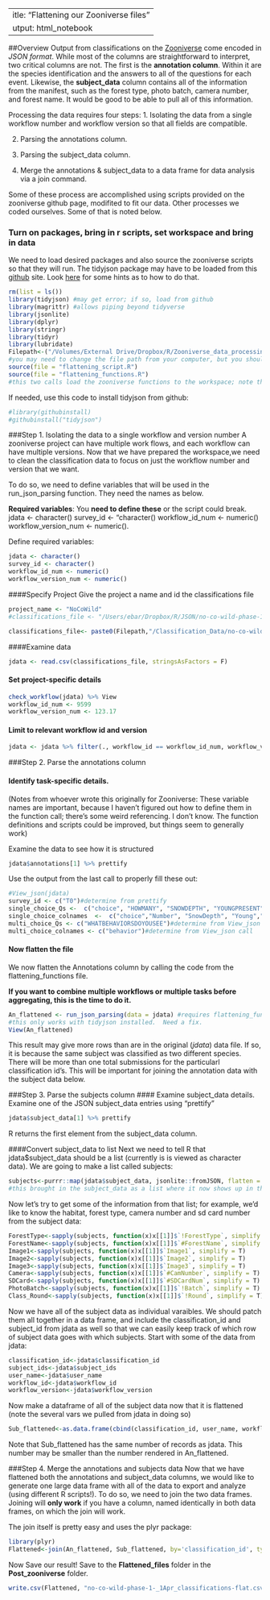  ---
title: "Flattening our Zooniverse files"
output: html_notebook
---
##Overview
Output from classifications on the [Zooniverse](https://zooniverse.com) come encoded in *JSON format*.  While most of the columns are straightforward to interpret, two critical columns are not.  The first is the **annotation column**.  Within it are the species identification and the answers to all of the questions for each event. Likewise, the **subject_data** column contains all of the information from the manifest, such as the forest type, photo batch, camera number, and forest name.  It would be good to be able to pull all of this information.

Processing the data requires four steps:
1. Isolating the data from a single workflow number and workflow version so that all fields are compatible.

2. Parsing the annotations column.

3. Parsing the subject_data column.

4. Merge the annotations & subject_data to a data frame for data analysis via a join command.

Some of these process are accomplished using scripts provided on the zooniverse github page, modifited to fit our data.  Other processes we coded ourselves. Some of that is noted below.

### Turn on packages, bring in r scripts, set workspace and bring in data 

We need to load desired packages and also source the zooniverse scripts so that they will run. The tidyjson package may have to be loaded from this [github](https://github.com/sailthru/tidyjson) site. Look [here](https://cran.r-project.org/web/packages/githubinstall/vignettes/githubinstall.html) for some hints as to how to do that.

```r
rm(list = ls())
library(tidyjson) #may get error; if so, load from github
library(magrittr) #allows piping beyond tidyverse
library(jsonlite)
library(dplyr)
library(stringr)
library(tidyr)
library(lubridate)
Filepath<-("/Volumes/External Drive/Dropbox/R/Zooniverse_data_processing/Post_zooniverse")
#you may need to change the file path from your computer, but you should be in the "Post_zooniverse" folder
source(file = "flattening_script.R")
source(file = "flattening_functions.R")
#this two calls load the zooniverse functions to the workspace; note that if either is not in the same folder as this code, you need to specify the file path.
```
If needed, use this code to install tidyjson from github:
```r
#library(githubinstall)
#githubinstall("tidyjson")
```

###Step 1. Isolating the data to a single workflow and version number
A zooniverse project can have multiple work flows, and each workflow can have multiple versions. Now that we have prepared the workspace,we need to clean the classification data to focus on just the workflow number and version that we want.

To do so, we need to define variables that will be used in the run_json_parsing function. They need the names as below.

**Required variables**: You **need to define these** or the script could break.
jdata <- character()
survey_id <- "character()
workflow_id_num <- numeric()
workflow_version_num <- numeric(). 

Define required variables:
```r
jdata <- character()
survey_id <- character()
workflow_id_num <- numeric()
workflow_version_num <- numeric()

```
####Specify Project
Give the project a name and id the classifications file
```r
project_name <- "NoCoWild"
#classifications_file <- "/Users/ebar/Dropbox/R/JSON/no-co-wild-phase-1-_1Apr_classifications.csv" #from Erika's laptop; change path as needed to access from another computer

classifications_file<- paste0(Filepath,"/Classification_Data/no-co-wild-phase-1-_1Apr_classifications.csv")
```
####Examine data
```r
jdata <- read.csv(classifications_file, stringsAsFactors = F)
```
#### Set project-specific details
```r
check_workflow(jdata) %>% View
workflow_id_num <- 9599
workflow_version_num <- 123.17
```
#### Limit to relevant workflow id and version
```r
jdata <- jdata %>% filter(., workflow_id == workflow_id_num, workflow_version == workflow_version_num)
```
###Step 2. Parse the annotations column

#### Identify task-specific details. 
(Notes from whoever wrote this originally for Zooniverse: These variable names are important, because I haven't figured out how to define them in the function call; there's some weird referencing. I don't know. The function definitions and scripts could be improved, but things seem to generally work)

Examine the data to see how it is structured 
```r
jdata$annotations[1] %>% prettify
```
Use the output from the last call to properly fill these out:
```r
#View_json(jdata)
survey_id <- c("T0")#determine from prettify
single_choice_Qs <-  c("choice", "HOWMANY", "SNOWDEPTH", "YOUNGPRESENT", "ANTLERSPRESENT", "PRECIPITATIONRAINSNOW") #determine from prettify call
single_choice_colnames  <-  c("choice","Number", "SnowDepth", "Young","Antlers", "Precipitation")#determine from View_json call
multi_choice_Qs <- c("WHATBEHAVIORSDOYOUSEE")#determine from View_json call
multi_choice_colnames <- c("behavior")#determine from View_json call

```

#### Now flatten the file
We now flatten the Annotations column by calling the code from the flattening_functions file. 

**If you want to combine multiple workflows or multiple tasks before aggregating, this is the time to do it.**

```r
An_flattened <- run_json_parsing(data = jdata) #requires flattening_functions file to be in same folder and sourced.
#this only works with tidyjson installed.  Need a fix.
View(An_flattened)
```
This result may give more rows than are in the original (*jdata*) data file.  If so, it is because the same subject was classified as two different species.  There will be more than one total submissions for the particularl classification id's. This will be important for joining the annotation data with the subject data below.

###Step 3. Parse the subjects column
#### Examine subject_data details.
Examine one of the JSON subject_data entries using "prettify"

```r
jdata$subject_data[1] %>% prettify
```
R returns the first element from the subject_data column.  

####Convert subject_data to list
Next we need to tell R that jdata$subject_data should be a list (currently is is viewed as character data). We are going to make a list called subjects:

```r
subjects<-purrr::map(jdata$subject_data, jsonlite::fromJSON, flatten = T)
#this brought in the subject_data as a list where it now shows up in the environment

```
Now let's try to get some of the information from that list; for example, we'd like to know the habitat, forest type, camera number and sd card number from the subject data:

```r
ForestType<-sapply(subjects, function(x)x[[1]]$`!ForestType`, simplify = T)
ForestName<-sapply(subjects, function(x)x[[1]]$`#ForestName`, simplify = T)
Image1<-sapply(subjects, function(x)x[[1]]$`Image1`, simplify = T)
Image2<-sapply(subjects, function(x)x[[1]]$`Image2`, simplify = T)
Image3<-sapply(subjects, function(x)x[[1]]$`Image3`, simplify = T)
Camera<-sapply(subjects, function(x)x[[1]]$`#CamNumber`, simplify = T)
SDCard<-sapply(subjects, function(x)x[[1]]$`#SDCardNum`, simplify = T)
PhotoBatch<-sapply(subjects, function(x)x[[1]]$`!Batch`, simplify = T)
Class_Round<-sapply(subjects, function(x)x[[1]]$`!Round`, simplify = T)
```
Now we have all of the subject data as individual varaibles.  We should patch them all together in a data frame, and include the classification_id and subject_id from jdata as well so that we can easily keep track of which row of subject data goes with which subjects. Start with some of the data from jdata:
```r
classification_id<-jdata$classification_id
subject_ids<-jdata$subject_ids
user_name<-jdata$user_name
workflow_id<-jdata$workflow_id
workflow_version<-jdata$workflow_version
```

Now make a dataframe of all of the subject data now that it is flattened (note the several vars we pulled from jdata in doing so)

```r
Sub_flattened<-as.data.frame(cbind(classification_id, user_name, workflow_id, workflow_version, ForestType, ForestName, Image1, Image2, Image3, Camera, SDCard, PhotoBatch, Class_Round))
```
Note that Sub_flattened has the same number of records as jdata.  This number may be smaller than the number rendered in An_flattened.  

###Step 4. Merge the annotations and subjects data
Now that we have flattened both the annotations and subject_data columns, we would like to generate one large data frame with all of the data to export and analyze (using different R scripts!).  To do so, we need to join the two data frames.  Joining will **only work** if you have a column, named identically in both data frames, on which the join will work.

The join itself is pretty easy and uses the plyr package:
```r
library(plyr)
Flattened<-join(An_flattened, Sub_flattened, by='classification_id', type='right', match='all')
```

Now Save our result! Save to the **Flattened_files** folder in the **Post_zooniverse** folder.
```r
write.csv(Flattened, "no-co-wild-phase-1-_1Apr_classifications-flat.csv", row.names = F)
```
